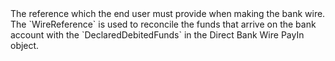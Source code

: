   
<ParamField body="WireReference" type="string">  
<MaxLength255Characters />     
The reference which the end user must provide when making the bank wire. The `WireReference` is used to reconcile the funds that arrive on the bank account with the `DeclaredDebitedFunds` in the Direct Bank Wire PayIn object.  
</ParamField>